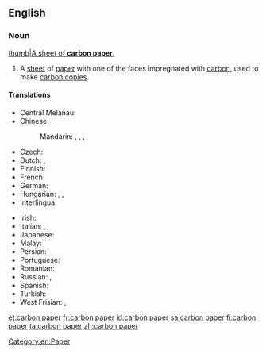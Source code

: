 ==English==
{{wikipedia}}
===Noun===
{{en-noun|head=[[carbon]] [[paper]]}}
[[image:Carbon paper.jpg|thumb|A sheet of '''carbon paper'''.]]
# A [[sheet]] of [[paper]] with one of the faces impregnated with [[carbon]], used to make [[carbon copy|carbon copies]].

====Translations====
{{trans-top|sheet of paper used to make carbon copies}}
* Central Melanau: {{t|mel|sepan}}
* Chinese:
*: Mandarin: {{t|cmn|碳紙|sc=Hani}}, {{t|cmn|碳纸|tr=tànzhǐ|sc=Hani}}, {{t+|cmn|複寫紙|sc=Hani}}, {{t+|cmn|复写纸|tr=fùxiězhǐ|sc=Hani}}
* Czech: {{t|cs|kopírovací papír|m}}
* Dutch: {{t+|nl|carbonpapier|n}}, {{t|nl|doorslagpapier|n}}
* Finnish: {{t+|fi|hiilipaperi}}
* French: {{t+|fr|papier carbone|m}}
* German: {{t|de|Durchschlagpapier|n}}
* Hungarian: {{t+|hu|indigó}}, {{t+|hu|másolópapír}}, {{t|hu|karbonpapír}}
* Interlingua: {{t|ia|papiro carbon}}
{{trans-mid}}
* Irish: {{t|ga|páipéar carbóin|m}}
* Italian: {{t|it|carta carbone|f}}, {{t|it|carta velina|f}}
* Japanese: {{t|ja|カーボン紙|tr=kābon-shi|sc=Jpan}}
* Malay: {{t|ms|kertas karbon}}
* Persian: {{t|fa|کاغذ کاربن|tr=kâqaz-e kârbon|sc=fa-Arab}}
* Portuguese: {{t|pt|papel-carbono|m}}
* Romanian: {{t|ro|hârtie indigo|f}}
* Russian: {{t|ru|копирова́льная бума́га|f|sc=Cyrl}}, {{t+|ru|копи́рка|f|sc=Cyrl}}
* Spanish: {{t|es|papel carbón}}
* Turkish: {{t|tr|karbon kâğıdı}}
* West Frisian: {{t|fy|karbonpapier|n}}, {{t|fy|trochslachpapier|n}}
{{trans-bottom}}

[[Category:en:Paper]]

[[et:carbon paper]]
[[fr:carbon paper]]
[[id:carbon paper]]
[[sa:carbon paper]]
[[fi:carbon paper]]
[[ta:carbon paper]]
[[zh:carbon paper]]